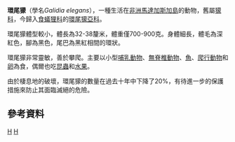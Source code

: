 {{Link style|time=2015-12-12T03:12:32+00:00}}
{{Speciesbox
| taxon = Galidia elegans
| status = LC
| status_system = iucn3.1
| status_ref = <ref name=iucn>{{IUCN2008|assessors=Hawkins, A.F.A. |year=2008|id=39426|title=Galidia elegans|downloaded=22 March 2009}} Database entry includes a brief justification of why this species is of least concern</ref>
| image = Galidia elegans 001.jpg
| binomial_authority = [[:en:Isidore_Geoffroy_Saint-Hilaire|Saint-Hilaire]], 1837
| range_map = Galidia elegans range map.svg
| range_map_caption = Ring-tailed mongoose range
}}
'''環尾獴'''（學名''Galidia elegans''），一種生活在[[非洲|非洲]][[馬達加斯加島|馬達加斯加島]]的動物，舊屬[[獴科|獴科]]，今歸入[[食蟻狸科|食蟻狸科]]的[[環尾獴亞科|環尾獴亞科]]。

環尾獴體型較小，體長為32-38釐米，體重僅700-900克。身體細長，體毛為深紅色，腳為黑色，尾巴為黑紅相間的環狀。

環尾獴非常靈敏，善於攀爬。主要以小型[[哺乳動物|哺乳動物]]、[[無脊椎動物|無脊椎動物]]、[[魚|魚]]、[[爬行動物|爬行動物]]和[[卵|卵]]為食，偶爾也吃[[昆蟲|昆蟲]]和[[水果|水果]]。

由於棲息地的破壞，環尾獴的數量在過去十年中下降了20%，有待進一步的保護措施來防止其面臨滅絕的危險。

== 參考資料 ==
{{reflist}}
{{Taxonbar|from=Q518580}}

[[Category:環尾獴屬|H]]
[[Category:1837年描述的动物|H]]